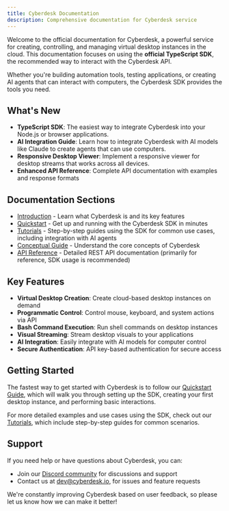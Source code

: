 ```yaml
---
title: Cyberdesk Documentation
description: Comprehensive documentation for Cyberdesk service
---
```


Welcome to the official documentation for Cyberdesk, a powerful service for creating, controlling, and managing virtual desktop instances in the cloud. This documentation focuses on using the **official TypeScript SDK**, the recommended way to interact with the Cyberdesk API.

Whether you're building automation tools, testing applications, or creating AI agents that can interact with computers, the Cyberdesk SDK provides the tools you need.

## What's New

- **TypeScript SDK**: The easiest way to integrate Cyberdesk into your Node.js or browser applications.
- **AI Integration Guide**: Learn how to integrate Cyberdesk with AI models like Claude to create agents that can use computers.
- **Responsive Desktop Viewer**: Implement a responsive viewer for desktop streams that works across all devices.
- **Enhanced API Reference**: Complete API documentation with examples and response formats

## Documentation Sections

- [Introduction](/docs/introduction) - Learn what Cyberdesk is and its key features
- [Quickstart](/docs/quickstart) - Get up and running with the Cyberdesk SDK in minutes
- [Tutorials](/docs/tutorials) - Step-by-step guides using the SDK for common use cases, including integration with AI agents
- [Conceptual Guide](/docs/conceptual-guide) - Understand the core concepts of Cyberdesk
- [API Reference](/docs/api-reference) - Detailed REST API documentation (primarily for reference, SDK usage is recommended)

## Key Features

- **Virtual Desktop Creation**: Create cloud-based desktop instances on demand
- **Programmatic Control**: Control mouse, keyboard, and system actions via API
- **Bash Command Execution**: Run shell commands on desktop instances
- **Visual Streaming**: Stream desktop visuals to your applications
- **AI Integration**: Easily integrate with AI models for computer control
- **Secure Authentication**: API key-based authentication for secure access

## Getting Started

The fastest way to get started with Cyberdesk is to follow our [Quickstart Guide](/docs/quickstart), which will walk you through setting up the SDK, creating your first desktop instance, and performing basic interactions.

For more detailed examples and use cases using the SDK, check out our [Tutorials](/docs/tutorials), which include step-by-step guides for common scenarios.

## Support

If you need help or have questions about Cyberdesk, you can:

- Join our [Discord community](https://discord.gg/ws5ddx5yZ8) for discussions and support
- Contact us at dev@cyberdesk.io, for issues and feature requests

We're constantly improving Cyberdesk based on user feedback, so please let us know how we can make it better!
